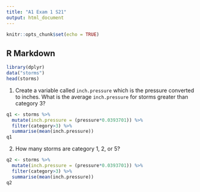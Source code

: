 ```yaml
---
title: "A1 Exam 1 S21"
output: html_document
---
```


```r
knitr::opts_chunk$set(echo = TRUE)
```

## R Markdown

```r
library(dplyr)
data("storms")
head(storms)
```

1. Create a variable called `inch.pressure` which is the pressure converted to inches.  What is the average `inch.pressure` for storms greater than category 3?

```r
q1 <- storms %>% 
  mutate(inch.pressure = (pressure*0.0393701)) %>% 
  filter(category>3) %>% 
  summarise(mean(inch.pressure))
q1
```

2. How many storms are category 1, 2, or 5?

```r
q2 <- storms %>% 
  mutate(inch.pressure = (pressure*0.0393701)) %>% 
  filter(category>3) %>% 
  summarise(mean(inch.pressure))
q2
```


